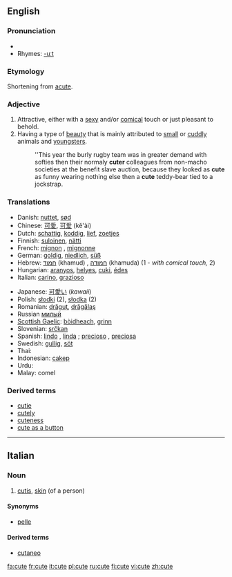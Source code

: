 ==English==

===Pronunciation===
*{{audio|en-us-cute.ogg|Audio (US)}}
*Rhymes: [[Rhymes:English:-uːt|-uːt]]

===Etymology===
Shortening from [[acute]].

===Adjective===
{{wikipedia}}
{{en-adj|cuter|cutest}}

# Attractive, either with a [[sexy]] and/or [[comical]] touch or just pleasant to behold.
# Having a type of [[beauty]] that is mainly attributed to [[small]] or [[cuddly]] animals and [[youngsters]].
#: ''This year the burly rugby team was in greater demand with softies then their normaly '''cuter''' colleagues from non-macho societies at the benefit slave auction, because they looked as '''cute''' as funny wearing nothing else then a '''cute''' teddy-bear tied to a jockstrap.

===Translations===
{{rfc-level|Translations at L3+ (AutoFormat would have corrected level of Translations)}}
{{top}}
*Danish: [[nuttet]], [[sød]]
*Chinese: [[可愛]], [[可爱]] (kě'ài)
*Dutch: [[schattig]], [[koddig]], [[lief]], [[zoetjes]]
*Finnish: [[suloinen]], [[nätti]]
*French: [[mignon]] {{m}}, [[mignonne]] {{f}}
*German: [[goldig]], [[niedlich]], [[süß]]
*Hebrew: [[חמוד]] (khamud) {{m}}, [[חמודה]] (khamuda) {{f}} (1 - ''with comical touch,'' 2)
*Hungarian: [[aranyos]], [[helyes]], [[cuki]], [[édes]]
*Italian: [[carino]], [[grazioso]]
{{mid}}
*Japanese: [[可愛い]] (''kawaii'')
*Polish: [[słodki]] {{m}} (2), [[słodka]] {{f}} (2)
*Romanian: [[drăguţ]], [[drăgălaş]]
*Russian [[милый]]
*[[Scottish Gaelic]]: [[bòidheach]], [[grinn]]
*Slovenian: [[srčkan]]
*Spanish: [[lindo]] {{m}}, [[linda]] {{f}}; [[precioso]] {{m}}, [[preciosa]] {{f}}
*Swedish: [[gullig]], [[söt]]
*Thai: {{THchar|[[น่ารัก]]}}
*Indonesian: [[cakep]]
*Urdu: {{URchar|[[معصوم]]}}
*Malay: comel
{{bottom}}

===Derived terms===
*[[cutie]]
*[[cutely]]
*[[cuteness]]
*[[cute as a button]]
----

==Italian==
{{wikipedia|lang=it}}

===Noun===
{{it-noun|cut|f|e|i}}

# {{context|anatomy|lang=it}} [[cutis]], [[skin]] (of a person)

====Synonyms====
*[[pelle]]

====Derived terms====
*[[cutaneo]]

[[fa:cute]]
[[fr:cute]]
[[it:cute]]
[[pl:cute]]
[[ru:cute]]
[[fi:cute]]
[[vi:cute]]
[[zh:cute]]